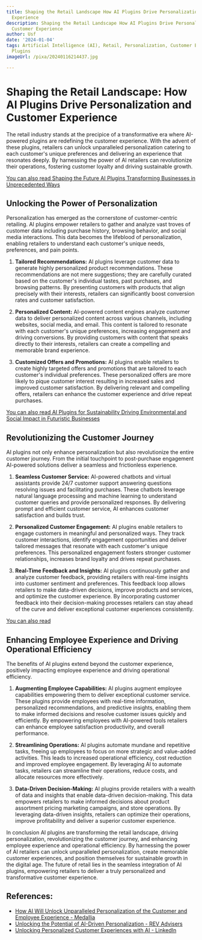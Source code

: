 ```yaml
---
title: Shaping the Retail Landscape How AI Plugins Drive Personalization and Customer
  Experience
description: Shaping the Retail Landscape How AI Plugins Drive Personalization and
  Customer Experience
author: Usf
date: '2024-01-04'
tags: Artificial Intelligence (AI), Retail, Personalization, Customer Experience,
  Plugins
imageUrl: /pixa/20240116214437.jpg

---
```

#  Shaping  the Retail Landscape: How AI Plugins Drive Personalization  and Customer Experience

The retail industry stands at the precipice of a transformative era where AI-powered plugins  are redefining the customer experience. With the advent of these plugins, retailers can unlock unparalleled personalization catering to each customer's  unique preferences and delivering an experience that resonates deeply. By harnessing the  power of AI retailers can revolutionize their operations, fostering customer loyalty and driving sustainable growth.

[You can also read Shaping the Future AI Plugins Transforming Businesses in Unprecedented Ways](Shaping%20the%20Future%20AI%20Plugins%20Transforming%20Businesses%20in%20Unprecedented%20Ways)


## Unlocking the Power of Personalization

Personalization has emerged as the cornerstone of customer-centric retailing. AI plugins empower retailers to gather and  analyze vast  troves of customer data including purchase history, browsing behavior, and social media interactions. This data becomes the lifeblood of personalization, enabling retailers to understand each customer's unique needs, preferences, and pain points.

1. **Tailored Recommendations:**
   AI plugins  leverage customer data to generate highly personalized product recommendations.  These  recommendations are not mere suggestions; they are carefully curated based on the  customer's individual tastes, past  purchases, and browsing patterns.  By presenting customers with products that align precisely with their interests,  retailers can significantly boost  conversion rates and customer satisfaction.

2. **Personalized Content:**
    AI-powered content engines analyze customer data to deliver personalized content across various  channels, including websites,  social media, and  email. This content is tailored to resonate with each  customer's unique preferences, increasing engagement and driving  conversions. By providing customers with  content that speaks directly  to their interests, retailers can create a compelling and memorable brand  experience.

3. **Customized Offers and Promotions:**
    AI plugins enable  retailers to create  highly targeted offers and  promotions that are tailored to each customer's individual preferences.  These personalized offers are more likely to pique customer interest resulting in increased sales and  improved customer satisfaction. By delivering relevant and compelling offers,  retailers can  enhance the customer experience and drive repeat purchases.

[You can  also read AI  Plugins for Sustainability Driving Environmental and Social Impact in Futuristic Businesses](AI%20Plugins%20for%20Sustainability%20Driving%20Environmental%20and%20Social%20Impact%20in%20Futuristic%20Businesses)


## Revolutionizing the Customer Journey

AI plugins not only  enhance personalization but also revolutionize the entire customer journey. From the initial touchpoint  to post-purchase engagement  AI-powered solutions deliver a seamless and frictionless experience.

1. **Seamless Customer Service:**
   AI-powered chatbots and virtual assistants provide 24/7 customer support answering questions resolving issues  and  facilitating purchases. These chatbots leverage natural language processing and machine  learning to understand customer queries  and provide personalized responses. By delivering prompt and  efficient customer service, AI enhances customer satisfaction and  builds trust.

2. **Personalized Customer Engagement:**
   AI plugins enable retailers to engage customers in meaningful and personalized  ways. They  track customer interactions, identify engagement opportunities and deliver tailored messages that resonate with each customer's unique preferences. This personalized engagement fosters stronger customer  relationships, increases brand loyalty and drives repeat purchases.

3. **Real-Time  Feedback and Insights:**
   AI  plugins continuously gather and analyze  customer feedback, providing retailers with real-time insights into customer sentiment and preferences. This feedback loop  allows  retailers to make data-driven decisions, improve products  and services, and optimize the customer experience. By incorporating customer feedback into their decision-making  processes retailers can stay ahead of the curve and deliver exceptional customer experiences consistently.

[You can also read ]()


## Enhancing Employee  Experience and Driving  Operational Efficiency

The benefits of AI plugins extend  beyond the customer experience, positively impacting employee experience and driving operational efficiency.

1. **Augmenting Employee Capabilities:**
    AI  plugins augment  employee capabilities empowering them to deliver  exceptional customer service. These plugins provide employees with  real-time information, personalized recommendations, and predictive insights, enabling them to make  informed decisions and resolve customer issues quickly and efficiently. By  empowering employees with AI-powered tools retailers can enhance employee satisfaction productivity, and overall performance.

2. **Streamlining Operations:**
   AI plugins automate mundane  and repetitive tasks, freeing up employees to  focus on more strategic and  value-added activities. This leads to increased operational efficiency,  cost reduction and improved employee engagement. By leveraging AI to  automate tasks, retailers can streamline their operations, reduce costs, and allocate resources more effectively.

3. **Data-Driven  Decision-Making:**
   AI plugins provide retailers with a wealth of data and insights that enable data-driven decision-making. This data empowers retailers to make informed decisions about product assortment pricing marketing campaigns, and store  operations. By leveraging  data-driven insights, retailers can optimize their operations, improve profitability and deliver a superior customer experience.

In conclusion AI plugins are transforming the retail landscape, driving personalization, revolutionizing the customer journey,  and enhancing  employee experience and  operational efficiency. By harnessing the power of AI retailers  can unlock unparalleled personalization, create  memorable customer experiences, and position themselves for sustainable growth in the digital age. The future of retail lies in the seamless integration of AI plugins, empowering retailers to deliver a  truly personalized and transformative customer experience.

## References:
- [How AI Will Unlock Unparalleled Personalization of the Customer and Employee Experience - Medallia](https://www.medallia.com/blog/unlock-ai-personalization-customer-employee-experience/)
- [Unlocking the Potential of AI-Driven Personalization - REV Advisers](https://revadvisers.com/2023/03/30/unlocking-the-potential-of-ai-driven-personalization/)
- [Unlocking Personalized Customer Experiences with AI - LinkedIn](https://www.linkedin.com/pulse/unlocking-personalized-customer-experiences-ai-sarthak-saxena)
